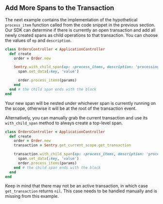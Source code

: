 ## Add More Spans to the Transaction

The next example contains the implementation of the hypothetical `process_item` function called from the code snippet in the previous section. Our SDK can determine if there is currently an open transaction and add all newly created spans as child operations to that transaction. You can choose the values of `op` and `description`.

```ruby
class OrdersController < ApplicationController
  def create
    order = Order.new

    Sentry.with_child_span(op: :process_items, description: 'processing items') do |span|
      span.set_data(:key, 'value')

      order.process_items(params)
    end
  end # the child span ends with the block
end
```

Your new span will be nested under whichever span is currently
running on the scope, otherwise it will be at the root of the transaction event.

Alternatively, you can manually grab the current transaction and use
its `with_child_span` method to always create a top-level span.

```ruby
class OrdersController < ApplicationController
  def create
    order = Order.new
    transaction = Sentry.get_current_scope.get_transaction

    transaction.with_child_span(op: :process_items, description: 'processing items') do |span|
      span.set_data(:key, 'value')
      order.process_items(params)
    end # the child span ends with the block
  end
end
```

Keep in mind that there may not be an active transaction, in which case `get_transaction` returns `nil`. This case needs to be handled manually and is missing from this example.
